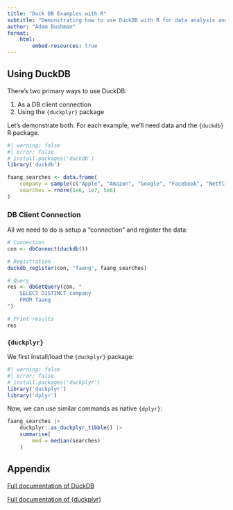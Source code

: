 ```yaml
---
title: "Duck DB Examples with R"
subtitle: "Demonstrating how to use DuckDB with R for data analysis and processing tasks"
author: "Adam Bushman"
format:
    html:
        embed-resources: true
---
```



## Using DuckDB

There's two primary ways to use DuckDB:

1.  As a DB client connection
2.  Using the `{duckplyr}` package

Let's demonstrate both. For each example, we'll need data and the `{duckdb}` R package.

```r
#| warning: false
#| error: false
# install.packages('duckdb')
library('duckdb')
```

```r
faang_searches <- data.frame(
    company = sample(c("Apple", "Amazon", "Google", "Facebook", "Netflix"), 1e6, replace = TRUE), 
    searches = rnorm(1e6, 1e7, 5e6)
)
```


### DB Client Connection

All we need to do is setup a "connection" and register the data:

```r
# Connection
con <- dbConnect(duckdb())

# Registration
duckdb_register(con, "faang", faang_searches)
```

```r
# Query
res <- dbGetQuery(con, "
    SELECT DISTINCT company
    FROM faang
")

# Print results
res
```


### `{duckplyr}`

We first install/load the `{duckplyr}` package:

```r
#| warning: false
#| error: false
# install.packages('duckplyr')
library('duckplyr')
library('dplyr')
```

Now, we can use similar commands as native `{dplyr}`:

```r
faang_searches |>
    duckplyr::as_duckplyr_tibble() |>
    summarise(
        med = median(searches)
    )
```

## Appendix

[Full documentation of DuckDB](https://duckdb.org/docs/sql/statements/overview.html)

[Full documentation of {duckplyr}](https://duckplyr.tidyverse.org/)